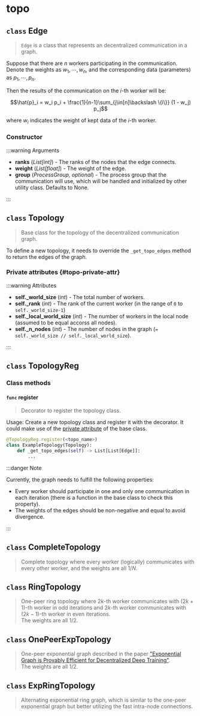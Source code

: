 # topo

## `class` Edge

> `Edge` is a class that represents an decentralized communication in a graph.

Suppose that there are $n$ workers participating in the communication. Denote the weights as $w_1,\cdots, w_n$, and the corresponding data (parameters) as $p_1, \cdots, p_n$.

Then the results of the communication on the $i$-th worker will be:

```math
\hat{p}_i = w_i p_i + \frac{1}{n-1}\sum_{j\in[n]\backslash \{i\}} (1 - w_j) p_j
```
where $w_i$ indicates the weight of kept data of the $i$-th worker.

### Constructor

:::warning Arguments

- **ranks** (*List[int]*) - The ranks of the nodes that the edge connects.
- **weight** (*List[float]*) - The weight of the edge.
- **group** (*ProcessGroup, optional*) - The process group that the communication will use, which will be handled and initialized by other utility class. Defaults to None.

:::

## `class` Topology

> Base class for the topology of the decentralized communication graph.

To define a new topology, it needs to override the `_get_topo_edges` method to return the edges of the graph.

### Private attributes \{#topo-private-attr\}

:::warning Attributes

- **self._world_size** (*int*) - The total number of workers.
- **self._rank** (*int*) - The rank of the current worker (in the range of `0` to `self._world_size-1`)
- **self._local_world_size** (*int*) - The number of workers in the local node (assumed to be equal accorss all nodes).
- **self._n_nodes** (*int*) - The number of nodes in the graph (`= self._world_size // self._local_world_size`).

:::

## `class` TopologyReg

### Class methods

#### `func` register

> Decorator to register the topology class.

Usage: Create a new topology class and register it with the decorator. It could make use of the [private attribute](#topo-private-attr) of the base class.

```python
@TopologyReg.register(<topo_name>)
class ExampleTopology(Topology):
    def _get_topo_edges(self) -> List[List[Edge]]:
        ...
```

:::danger Note

Currently, the graph needs to fulfill the following properties:
- Every worker should participate in one and only one communication in each iteration (there is a function in the base class to check this property).
- The weights of the edges should be non-negative and equal to avoid divergence.

:::

## `class` CompleteTopology

> Complete topology where every worker (logically) communicates with every other worker, and the weights are all $1/N$.

## `class` RingTopology

> One-peer ring topology where $2k$-th worker communicates with $(2k+1)$-th worker in odd iterations and $2k$-th worker communicates with $(2k-1)$-th worker in even iterations.
> <br/> The weights are all $1/2$.

## `class` OnePeerExpTopology

> One-peer exponential graph described in the paper ["Exponential Graph is Provably Efficient for Decentralized Deep Training"](https://arxiv.org/abs/2110.13363).
> <br/> The weights are all $1/2$.

## `class` ExpRingTopology

> Alternating exponential ring graph, which is similar to the one-peer exponential graph but better utilizing the fast intra-node connections.

